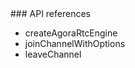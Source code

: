 <PlatformWrapper platform="react-native">
### API references

* <Link to="{{Global.API_REF_ROOT}}/rn_ng/API/class_irtcengine.html#ariaid-title14">createAgoraRtcEngine</Link>

* <Link to="{{Global.API_REF_ROOT}}/rn_ng/API/class_irtcengine.html#api_joinchannel2_ng">joinChannelWithOptions</Link>

* <Link to="{{Global.API_REF_ROOT}}/rn_ng/API/class_irtcengine.html#api_leavechannel2">leaveChannel</Link>

</PlatformWrapper>